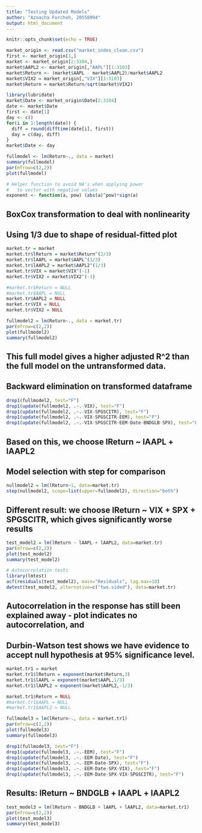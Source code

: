 ```yaml
---
title: "Testing Updated Models"
author: "Azoacha Forcheh, 20558994"
output: html_document
---
```


```r
knitr::opts_chunk$set(echo = TRUE)
```


```r
market_origin <- read.csv("market_index_clean.csv")
first <- market_origin[1,]
market <- market_origin[2:3104,]
market$AAPL2 <- market_origin[,"AAPL"][1:3103]
market$Return <- (market$AAPL - market$AAPL2)/market$AAPL2
market$VIX2 = market_origin[,"VIX"][1:3103]
market$Return = market$Return/sqrt(market$VIX2)
```

```r
library(lubridate)
market$Date <- market_origin$Date[2:3104]
date <- market$Date
first <- date[1]
day <- c()
for(i in 1:length(date)) {
  diff = round(difftime(date[i], first))
  day = c(day, diff)
}
market$Date <- day
```

```r
fullmodel <- lm(Return~., data = market)
summary(fullmodel)
par(mfrow=c(2,2))
plot(fullmodel)
```


```r
# Helper function to avoid NA's when applying power 
#   to vector with negative values
exponent <- function(a, pow) (abs(a)^pow)*sign(a)
```

## BoxCox transformation to deal with nonlinearity
## Using 1/3 due to shape of residual-fitted plot
```r
market.tr = market
market.tr$lReturn = market$Return^(2/3)
market.tr$lAAPL = market$AAPL^(1/3)
market.tr$lAAPL2 = market$AAPL2^(1/3)
market.tr$VIX = market$VIX^(-1)
market.tr$VIX2 = market$VIX2^(-1)

#market.tr$Return = NULL
#market.tr$AAPL = NULL
market.tr$AAPL2 = NULL
market.tr$VIX = NULL
market.tr$VIX2 = NULL

fullmodel2 = lm(Return~., data = market.tr)
par(mfrow=c(2,2))
plot(fullmodel2)
summary(fullmodel2)
```

## This full model gives a higher adjusted R^2 than the full model on the untransformed data.

## Backward elimination on transformed dataframe
```r
drop1(fullmodel2, test="F")
drop1(update(fullmodel2, .~.-VIX), test="F")
drop1(update(fullmodel2, .~.-VIX-SPGSCITR), test="F")
drop1(update(fullmodel2, .~.-VIX-SPGSCITR-EEM), test="F")
drop1(update(fullmodel2, .~.-VIX-SPGSCITR-EEM-Date-BNDGLB-SPX), test="F")
```

## Based on this, we choose lReturn ~ lAAPL + lAAPL2

## Model selection with step for comparison
```r
nullmodel2 = lm(lReturn~1, data=market.tr)
step(nullmodel2, scope=list(upper=fullmodel2), direction="both")
```

## Different result: we choose lReturn ~ VIX + SPX + SPGSCITR, which gives significantly worse results

```r
test_model2 = lm(lReturn ~ lAAPL + lAAPL2, data=market.tr)
par(mfrow=c(2,2))
plot(test_model2)
summary(test_model2)
```


```r
# Autocorrelation tests
library(lmtest)
acf(residuals(test_model2), main="Residuals", lag.max=10)
dwtest(test_model2, alternative=c("two.sided"), data=market.tr)
```

## Autocorrelation in the response has still been explained away - plot indicates no autocorrelation, and 
##   Durbin-Watson test shows we have evidence to accept null hypothesis at 95% significance level.


```r
market.tr1 = market
market.tr1$lReturn = exponent(market$Return,3)
market.tr1$lAAPL = exponent(market$AAPL,1/3)
market.tr1$lAAPL2 = exponent(market$AAPL2,-1/3)

market.tr1$Return = NULL
#market.tr1$AAPL = NULL
#market.tr1$AAPL2 = NULL

fullmodel3 = lm(lReturn~., data = market.tr1)
par(mfrow=c(2,2))
plot(fullmodel3)
summary(fullmodel3)
```


```r
drop1(fullmodel3, test="F")
drop1(update(fullmodel3, .~.-EEM), test="F")
drop1(update(fullmodel3, .~.-EEM-Date), test="F")
drop1(update(fullmodel3, .~.-EEM-Date-SPX), test="F")
drop1(update(fullmodel3, .~.-EEM-Date-SPX-VIX), test="F")
drop1(update(fullmodel3, .~.-EEM-Date-SPX-VIX-SPGSCITR), test="F")
```

## Results: lReturn ~ BNDGLB + lAAPL + lAAPL2

```r
test_model3 = lm(lReturn ~ BNDGLB + lAAPL + lAAPL2, data=market.tr1)
par(mfrow=c(2,2))
plot(test_model3)
summary(test_model3)
```

